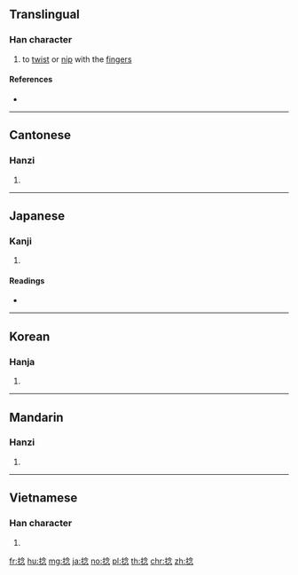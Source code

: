 ==Translingual==

===Han character===
{{Han char|rn=64|rad=手|as=08|sn=11|four=58032|canj=QOIP|ids=⿰扌念}}

# to [[twist]] or [[nip]] with the [[finger]]s

====References====
* {{Han ref|kx=0435.300|dkj=12222|dj=0785.120|hdz=31901.030|uh=637B|ud=25467|bh=B1C9|bd=45513}}

----

==Cantonese==

===Hanzi===
{{yue-hanzi|jyut=[[nim2]], [[nip6]]|y=nim2, nip6}}

# {{defn|lang=yue|sort=手08}}

----

==Japanese==

===Kanji===
{{ja-kanji|grade=|rs=手08}}

# {{defn|lang=ja|sort=手08}}

====Readings====
* {{ja-readings|on=[[ねん]] (nen), [[じょう]] (jō)|kun=[[ひねる]] (hineru), [[ねじる]] (nejiru), [[よじる]] (yojiru)}}

----

==Korean==

===Hanja===
{{ko-hanja|hangeul=[[념]], [[염]], [[녑]], [[엽]]|eumhun=|rv=nyeom, yeom, nyeop, yeop|mr=nyŏm, yŏm, nyŏp, yŏp|y=nyem, yem, nyep, yep}}

# {{defn|lang=ko|sort=手08}}

----

==Mandarin==

===Hanzi===
{{cmn-hanzi|pin=[[niǎn]] ([[nian3]])|wg=nien<sup>3</sup>}}

# {{defn|lang=cmn|sort=手08}}

----

==Vietnamese==

===Han character===
{{vi-hantu|[[nạm]], [[nắm]], [[ném]], [[niết]], [[niệm]], [[niệp]], [[niêm]], [[núm]]|rs=手08}}

# {{defn|lang=vi|sort=手08}}

[[fr:捻]]
[[hu:捻]]
[[mg:捻]]
[[ja:捻]]
[[no:捻]]
[[pl:捻]]
[[th:捻]]
[[chr:捻]]
[[zh:捻]]